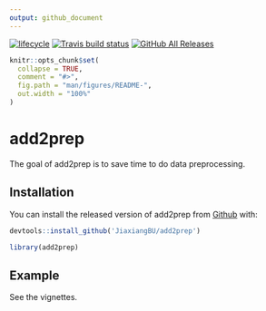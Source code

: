 ```yaml
---
output: github_document
---
```



  [![lifecycle](https://img.shields.io/badge/lifecycle-experimental-orange.svg)](https://www.tidyverse.org/lifecycle/#experimental)
  [![Travis build status](https://travis-ci.org/JiaxiangBU/add2prep.svg?branch=master)](https://travis-ci.org/JiaxiangBU/add2prep)
  [![GitHub All Releases](https://img.shields.io/github/downloads/JiaxiangBU/add2prep/total.svg)](https://github.com/JiaxiangBU/add2prep)


<!-- README.md is generated from README.Rmd. Please edit that file -->

```r
knitr::opts_chunk$set(
  collapse = TRUE,
  comment = "#>",
  fig.path = "man/figures/README-",
  out.width = "100%"
)
```
# add2prep

The goal of add2prep is to 
save time to do data preprocessing.

## Installation

You can install the released version of add2prep from [Github](https://github.com/JiaxiangBU/add2prep) with:

```r
devtools::install_github('JiaxiangBU/add2prep')
```

```r
library(add2prep)
```

## Example

See the vignettes.

